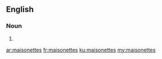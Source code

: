 {{also|Maisonettes}}
==English==

===Noun===
{{head|en|noun plural form}}

# {{plural of|maisonette|lang=en}}

[[ar:maisonettes]]
[[fr:maisonettes]]
[[ku:maisonettes]]
[[my:maisonettes]]